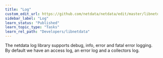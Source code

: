 ```yaml
---
title: "Log"
custom_edit_url: https://github.com/netdata/netdata/edit/master/libnetdata/log/README.md
sidebar_label: "Log"
learn_status: "Published"
learn_topic_type: "Tasks"
learn_rel_path: "Developers/libnetdata"
---
```



The netdata log library supports debug, info, error and fatal error logging. 
By default we have an access log, an error log and a collectors log. 


